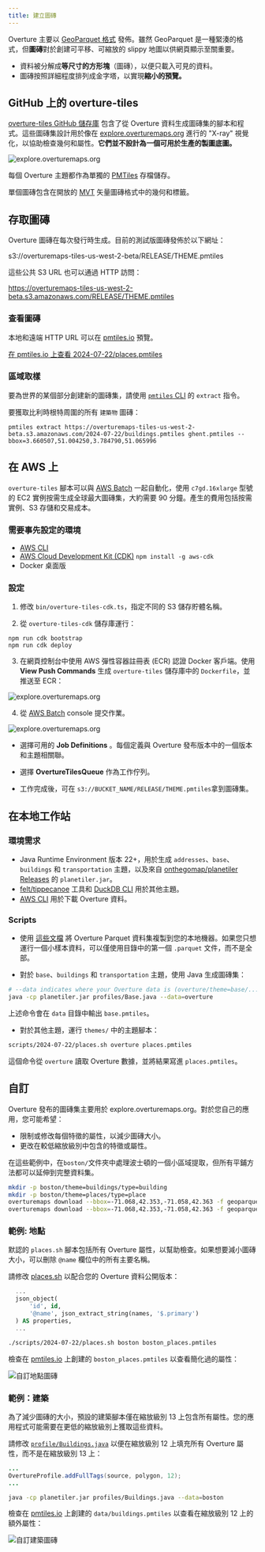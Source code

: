 ```yaml
---
title: 建立圖磚
---
```


Overture 主要以 [GeoParquet 格式](/getting-data/#geoparquet) 發佈。雖然 GeoParquet 是一種緊湊的格式，但**圖磚**對於創建可平移、可縮放的 slippy 地圖以供網頁顯示至關重要。

* 資料被分解成**等尺寸的方形塊**（圖磚），以便只載入可見的資料。
* 圖磚按照詳細程度排列成金字塔，以實現**縮小的預覽。**

## GitHub 上的 overture-tiles

[overture-tiles GitHub 儲存庫](http://github.com/overtureMaps/overture-tiles) 包含了從 Overture 資料生成圖磚集的腳本和程式。這些圖磚集設計用於像在 [explore.overturemaps.org](https://explore.overturemaps.org) 進行的 "X-ray" 視覺化，以協助檢查幾何和屬性。**它們並不設計為一個可用於生產的製圖底圖。**

![explore.overturemaps.org](/img/overture-tiles-header.png)

每個 Overture 主題都作為單獨的 [PMTiles](https://github.com/protomaps/PMTiles) 存檔儲存。

單個圖磚包含在開放的 [MVT](https://github.com/mapbox/vector-tile-spec) 矢量圖磚格式中的幾何和標籤。

## 存取圖磚

Overture 圖磚在每次發行時生成。目前的測試版圖磚發佈於以下網址：

s3://overturemaps-tiles-us-west-2-beta/RELEASE/THEME.pmtiles

這些公共 S3 URL 也可以通過 HTTP 訪問：

https://overturemaps-tiles-us-west-2-beta.s3.amazonaws.com/RELEASE/THEME.pmtiles

### 查看圖磚

本地和遠端 HTTP URL 可以在 [pmtiles.io](https://pmtiles.io) 預覽。

[在 pmtiles.io 上查看 2024-07-22/places.pmtiles](https://pmtiles.io/?url=https%3A%2F%2Foverturemaps-tiles-us-west-2-beta.s3.amazonaws.com%2F2024-07-22%2Fplaces.pmtiles)


### 區域取樣

要為世界的某個部分創建新的圖磚集，請使用 [`pmtiles` CLI](https://github.com/protomaps/go-pmtiles) 的 `extract` 指令。

要獲取比利時根特周圍的所有 `建築物` 圖磚：

```
pmtiles extract https://overturemaps-tiles-us-west-2-beta.s3.amazonaws.com/2024-07-22/buildings.pmtiles ghent.pmtiles --bbox=3.660507,51.004250,3.784790,51.065996
```

## 在 AWS 上

`overture-tiles` 腳本可以與 [AWS Batch](https://docs.aws.amazon.com/batch/) 一起自動化，使用 `c7gd.16xlarge` 型號的 EC2 實例按需生成全球最大圖磚集，大約需要 90 分鐘。產生的費用包括按需實例、S3 存儲和交易成本。

### 需要事先設定的環境

* [AWS CLI](https://docs.aws.amazon.com/cli/)
* [AWS Cloud Development Kit (CDK)](https://aws.amazon.com/cdk/) `npm install -g aws-cdk`
* Docker 桌面版

### 設定

1. 修改 `bin/overture-tiles-cdk.ts`，指定不同的 S3 儲存貯體名稱。

2. 從 `overture-tiles-cdk` 儲存庫運行：

```
npm run cdk bootstrap
npm run cdk deploy
```

3. 在網頁控制台中使用 AWS 彈性容器註冊表 (ECR) 認證 Docker 客戶端。使用 **View Push Commands** 生成 `overture-tiles` 儲存庫中的 `Dockerfile`，並推送至 ECR：

![explore.overturemaps.org](/img/overture-tiles-view-push-commands.png)

4. 從 [AWS Batch](https://console.aws.amazon.com/batch/home#jobs) console 提交作業。

![explore.overturemaps.org](/img/overture-tiles-job-definitions.png)

  * 選擇可用的 **Job Definitions** 。每個定義與 Overture 發布版本中的一個版本和主題相關聯。

  * 選擇 **OvertureTilesQueue** 作為工作佇列。

  * 工作完成後，可在 `s3://BUCKET_NAME/RELEASE/THEME.pmtiles`拿到圖磚集。

## 在本地工作站

### 環境需求

* Java Runtime Environment 版本 22+，用於生成 `addresses`、`base`、`buildings` 和 `transportation` 主題，以及來自 [onthegomap/planetiler Releases](https://github.com/onthegomap/planetiler/releases) 的 `planetiler.jar`。
* [felt/tippecanoe](https://github.com/felt/tippecanoe?tab=readme-ov-file#installation) 工具和 [DuckDB CLI](https://duckdb.org/docs/installation/) 用於其他主題。
* [AWS CLI](https://docs.aws.amazon.com/cli/latest/userguide/getting-started-install.html) 用於下載 Overture 資料。

### Scripts

* 使用 [這些文檔](https://github.com/OvertureMaps/data/blob/main/README.md#how-to-access-overture-maps-data) 將 Overture Parquet 資料集複製到您的本地機器。如果您只想運行一個小樣本資料，可以僅使用目錄中的第一個 `.parquet` 文件，而不是全部。

* 對於 `base`、`buildings` 和 `transportation` 主題，使用 Java 生成圖磚集：

```sh
# --data indicates where your Overture data is (overture/theme=base/...)
java -cp planetiler.jar profiles/Base.java --data=overture
```

上述命令會在 `data` 目錄中輸出 `base.pmtiles`。

* 對於其他主題，運行 `themes/` 中的主題腳本：

```sh
scripts/2024-07-22/places.sh overture places.pmtiles
```

這個命令從 `overture` 讀取 Overture 數據，並將結果寫進 `places.pmtiles`。

## 自訂

Overture 發布的圖磚集主要用於 explore.overturemaps.org。對於您自己的應用，您可能希望：

* 限制或修改每個特徵的屬性，以減少圖磚大小。
* 更改在較低縮放級別中包含的特徵或屬性。

在這些範例中，在`boston/`文件夾中處理波士頓的一個小區域提取，但所有平鋪方法都可以延伸到完整資料集。

```sh
mkdir -p boston/theme=buildings/type=building
mkdir -p boston/theme=places/type=place
overturemaps download --bbox=-71.068,42.353,-71.058,42.363 -f geoparquet --type=building -o boston/theme=buildings/type=building/0.geoparquet
overturemaps download --bbox=-71.068,42.353,-71.058,42.363 -f geoparquet --type=place -o boston/theme=places/type=place/0.geoparquet
```

### 範例: 地點

默認的 `places.sh` 腳本包括所有 Overture 屬性，以幫助檢查。如果想要減小圖磚大小，可以刪除 `@name` 欄位中的所有主要名稱。

請修改 [places.sh](https://github.com/OvertureMaps/overture-tiles/blob/main/scripts/2024-07-22/places.sh) 以配合您的 Overture 資料公開版本：

```sql
  ...
  json_object(
      'id', id,
      '@name', json_extract_string(names, '$.primary')
  ) AS properties,
  ...
```

```sh
./scripts/2024-07-22/places.sh boston boston_places.pmtiles
```

檢查在 [pmtiles.io](https://pmtiles.io) 上創建的 `boston_places.pmtiles` 以查看簡化過的屬性：

![自訂地點圖磚](/img/overture-tiles-customize-places.png)

### 範例：建築

為了減少圖磚的大小，預設的建築腳本僅在縮放級別 13 上包含所有屬性。您的應用程式可能需要在更低的縮放級別上獲取這些資料。

請修改 [`profile/Buildings.java`](https://github.com/OvertureMaps/overture-tiles/blob/main/profiles/Buildings.java) 以便在縮放級別 12 上填充所有 Overture 屬性，而不是在縮放級別 13 上：

```java
...
OvertureProfile.addFullTags(source, polygon, 12);
...
```

```sh
java -cp planetiler.jar profiles/Buildings.java --data=boston
```

檢查在 [pmtiles.io](https://pmtiles.io) 上創建的 `data/buildings.pmtiles` 以查看在縮放級別 12 上的額外屬性：

![自訂建築圖磚](/img/overture-tiles-customize-buildings.png)
